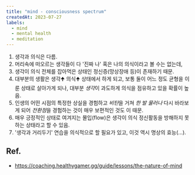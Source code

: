 ```yaml
---
title: "mind - consciousness spectrum"
createdAt: 2023-07-27
labels:
  - mind
  - mental health
  - meditation
---
```


<div className="border rounded-md p-6">
<MindConsciousnessSpectrum />
</div>

1. 생각과 의식은 다름.
1. 머리속에 떠오르는 생각들이 다 '진짜 나' 혹은 나의 의식이라고 볼 수는 없는데,
1. 생각이 의식 전체를 잡아먹은 상태인 정신증(망상장애 등)이 존재하기 때문.
1. 대부분의 생활은 생각🠉 의식🠉 상태에서 하게 되고, 보통 둘이 어느 정도 균형을 이룬 상태로 살아가게 되나, 대부분 *생각*이 과도하게 의식을 점유하고 있을 확률이 높음.
1. 인생의 어떤 시점의 특정한 상실을 경험하고 *비탄*을 거쳐 *한 발 물러나* 다시 바라보게 되어 *전환점*을 경험하는 것이 매우 보편적인 것도 이 때문.
1. 매우 긍정적인 상태로 여겨지는 몰입(flow)은 생각이 의식 정신활동을 방해하지 못하는 상태라고 할 수 있음.
1. '생각과 거리두기' 연습을 의식적으로 할 필요가 있고, 이것 역시 명상의 효능(...).

## Ref.

- https://coaching.healthygamer.gg/guide/lessons/the-nature-of-mind
